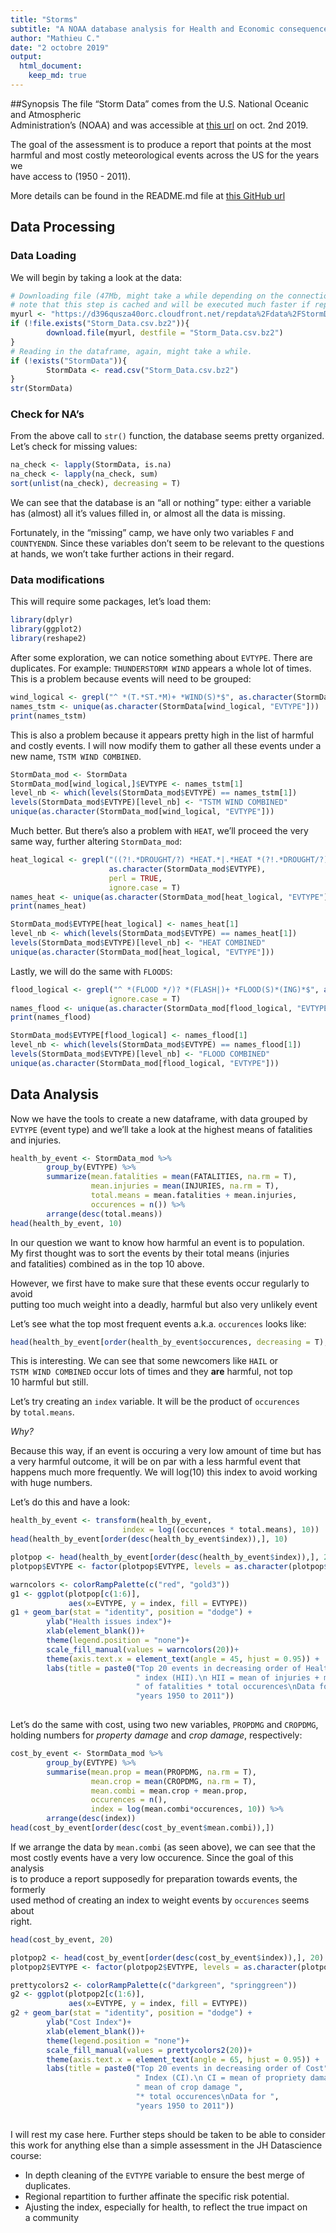 ```yaml
---
title: "Storms"
subtitle: "A NOAA database analysis for Health and Economic consequences"
author: "Mathieu C."
date: "2 octobre 2019"
output: 
  html_document:
    keep_md: true
---
```


##Synopsis
The file "Storm Data" comes from the U.S. National Oceanic and Atmospheric  
Administration's (NOAA) and was accessible at [this url](https://d396qusza40orc.cloudfront.net/repdata%2Fdata%2FStormData.csv.bz2) on oct. 2nd 2019.  
  
The goal of the assessment is to produce a report that points at the most  
harmful and most costly meteorological events across the US for the years we  
have access to (1950 - 2011).  
  
More details can be found in the README.md file at [this GitHub url](https://github.com/Ravenpsycho/RepData_PeerAssessment2)

## Data Processing

### Data Loading  
We will begin by taking a look at the data:
```r
# Downloading file (47Mb, might take a while depending on the connection and speeds)
# note that this step is cached and will be executed much faster if repeated:
myurl <- "https://d396qusza40orc.cloudfront.net/repdata%2Fdata%2FStormData.csv.bz2"
if (!file.exists("Storm_Data.csv.bz2")){
        download.file(myurl, destfile = "Storm_Data.csv.bz2")
}
# Reading in the dataframe, again, might take a while.
if (!exists("StormData")){
        StormData <- read.csv("Storm_Data.csv.bz2")
}
str(StormData)
```
  
### Check for NA's
  
From the above call to `str()` function, the database seems pretty organized.  
Let's check for missing values:
```r
na_check <- lapply(StormData, is.na)
na_check <- lapply(na_check, sum)
sort(unlist(na_check), decreasing = T)
```
  
We can see that the database is an "all or nothing" type: either a variable  
has (almost) all it's values filled in, or almost all the data is missing.  
  
Fortunately, in the "missing" camp, we have only two variables `F` and  
`COUNTYENDN`. Since these variables don't seem to be relevant to the questions  
at hands, we won't take further actions in their regard.  
  
### Data modifications

This will require some packages, let's load them:
```r
library(dplyr)
library(ggplot2)
library(reshape2)
```

After some exploration, we can notice something about `EVTYPE`. There are  
duplicates. For example: `THUNDERSTORM WIND` appears a whole lot of times.  
This is a problem because events will need to be grouped:

```r
wind_logical <- grepl("^ *(T.*ST.*M)+ *WIND(S)*$", as.character(StormData$EVTYPE), ignore.case = T)
names_tstm <- unique(as.character(StormData[wind_logical, "EVTYPE"]))
print(names_tstm)
```

This is also a problem because it appears pretty high in the list of harmful  
and costly events. I will now modify them to gather all these events under a  
new name, `TSTM WIND COMBINED`.

```r
StormData_mod <- StormData
StormData_mod[wind_logical,]$EVTYPE <- names_tstm[1]
level_nb <- which(levels(StormData_mod$EVTYPE) == names_tstm[1])
levels(StormData_mod$EVTYPE)[level_nb] <- "TSTM WIND COMBINED"
unique(as.character(StormData_mod[wind_logical, "EVTYPE"]))
```
  
Much better. But there's also a problem with `HEAT`, we'll proceed the very  
same way, further altering `StormData_mod`:
```r
heat_logical <- grepl("((?!.*DROUGHT/?) *HEAT.*|.*HEAT *(?!.*DROUGHT/?))", 
                      as.character(StormData_mod$EVTYPE),
                      perl = TRUE,
                      ignore.case = T)
names_heat <- unique(as.character(StormData_mod[heat_logical, "EVTYPE"]))
print(names_heat)
```

```r
StormData_mod$EVTYPE[heat_logical] <- names_heat[1]
level_nb <- which(levels(StormData_mod$EVTYPE) == names_heat[1])
levels(StormData_mod$EVTYPE)[level_nb] <- "HEAT COMBINED"
unique(as.character(StormData_mod[heat_logical, "EVTYPE"]))
```
Lastly, we will do the same with `FLOODS`:

```r
flood_logical <- grepl("^ *(FLOOD */)? *(FLASH|)+ *FLOOD(S)*(ING)*$", as.character(StormData_mod$EVTYPE),
                      ignore.case = T)
names_flood <- unique(as.character(StormData_mod[flood_logical, "EVTYPE"]))
print(names_flood)
```
```r
StormData_mod$EVTYPE[flood_logical] <- names_flood[1]
level_nb <- which(levels(StormData_mod$EVTYPE) == names_flood[1])
levels(StormData_mod$EVTYPE)[level_nb] <- "FLOOD COMBINED"
unique(as.character(StormData_mod[flood_logical, "EVTYPE"]))
```


## Data Analysis
  
Now we have the tools to create a new dataframe, with data grouped by `EVTYPE`
(event type) and we'll take a look at the highest means of fatalities and injuries.
```r
health_by_event <- StormData_mod %>%
        group_by(EVTYPE) %>%
        summarize(mean.fatalities = mean(FATALITIES, na.rm = T),
                  mean.injuries = mean(INJURIES, na.rm = T),
                  total.means = mean.fatalities + mean.injuries,
                  occurences = n()) %>%
        arrange(desc(total.means))
head(health_by_event, 10)
```
  
In our question we want to know how harmful an event is to population.  
My first thought was to sort the events by their total means (injuries  
and fatalities) combined as in the top 10 above.  
  
However, we first have to make sure that these events occur regularly to avoid  
putting too much weight into a deadly, harmful but also very unlikely event  
  
Let's see what the top most frequent events a.k.a. `occurences` looks like:
```r
head(health_by_event[order(health_by_event$occurences, decreasing = T),], 10)
```
This is interesting. We can see that some newcomers like `HAIL` or  
`TSTM WIND COMBINED` occur lots of times and they **are** harmful, not top  
10 harmful but still.  
  
Let's try creating an `index` variable. It will be the product of `occurences`  
by `total.means`.  

*Why?*  
  
Because this way, if an event is occuring a very low amount of time but has  
a very harmful outcome, it will be on par with a less harmful event that  
happens much more frequently. We will log(10) this index to avoid working  
with huge numbers.  
  
Let's do this and have a look:
```r
health_by_event <- transform(health_by_event, 
                         index = log((occurences * total.means), 10))
head(health_by_event[order(desc(health_by_event$index)),], 10)
```


```r
plotpop <- head(health_by_event[order(desc(health_by_event$index)),], 20)
plotpop$EVTYPE <- factor(plotpop$EVTYPE, levels = as.character(plotpop$EVTYPE))

warncolors <- colorRampPalette(c("red", "gold3"))
g1 <- ggplot(plotpop[c(1:6)],
             aes(x=EVTYPE, y = index, fill = EVTYPE))
g1 + geom_bar(stat = "identity", position = "dodge") +
        ylab("Health issues index")+
        xlab(element_blank())+
        theme(legend.position = "none")+
        scale_fill_manual(values = warncolors(20))+
        theme(axis.text.x = element_text(angle = 45, hjust = 0.95)) +
        labs(title = paste0("Top 20 events in decreasing order of Health issues",
                            " index (HII).\n HII = mean of injuries + mean ",
                            " of fatalities * total occurences\nData for ",
                            "years 1950 to 2011"))
        
```
Let's do the same with cost, using two new variables, `PROPDMG` and `CROPDMG`,  
holding numbers for *property damage* and *crop damage*, respectively:
```r
cost_by_event <- StormData_mod %>%
        group_by(EVTYPE) %>%
        summarise(mean.prop = mean(PROPDMG, na.rm = T),
                  mean.crop = mean(CROPDMG, na.rm = T),
                  mean.combi = mean.crop + mean.prop,
                  occurences = n(),
                  index = log(mean.combi*occurences, 10)) %>%
        arrange(desc(index))
head(cost_by_event[order(desc(cost_by_event$mean.combi)),])
```
If we arrange the data by `mean.combi` (as seen above), we can see that the  
most costly events have a very low occurence. Since the goal of this analysis  
is to produce a report supposedly for preparation towards events, the formerly  
used method of creating an index to weight events by `occurences` seems about  
right.
```r
head(cost_by_event, 20)
```

```r
plotpop2 <- head(cost_by_event[order(desc(cost_by_event$index)),], 20)
plotpop2$EVTYPE <- factor(plotpop2$EVTYPE, levels = as.character(plotpop2$EVTYPE))

prettycolors2 <- colorRampPalette(c("darkgreen", "springgreen"))
g2 <- ggplot(plotpop2[c(1:6)],
             aes(x=EVTYPE, y = index, fill = EVTYPE))
g2 + geom_bar(stat = "identity", position = "dodge") +
        ylab("Cost Index")+
        xlab(element_blank())+
        theme(legend.position = "none")+
        scale_fill_manual(values = prettycolors2(20))+
        theme(axis.text.x = element_text(angle = 65, hjust = 0.95)) +
        labs(title = paste0("Top 20 events in decreasing order of Cost",
                            " Index (CI).\n CI = mean of propriety damage +",
                            " mean of crop damage ",
                            "* total occurences\nData for ",
                            "years 1950 to 2011"))
        
```
  
I will rest my case here. Further steps should be taken to be able to consider  
this work for anything else than a simple assessment in the JH Datascience  
course:  
  
* In depth cleaning of the `EVTYPE` variable to ensure the best merge of duplicates.
* Regional repartition to further affinate the specific risk potential.
* Ajusting the index, especially for health, to reflect the true impact on  
a community